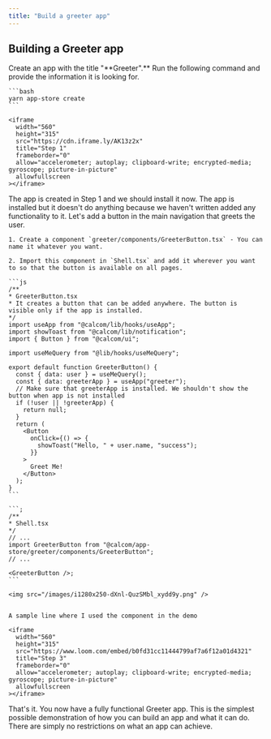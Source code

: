 ```yaml
---
title: "Build a greeter app"
---
```


## Building a **Greeter** app

<Steps>
  <Step title="Create an app">
    Create an app with the title "**Greeter".** Run the following command and provide the information it is looking for.

    ```bash
    yarn app-store create
    ```

    <iframe
      width="560"
      height="315"
      src="https://cdn.iframe.ly/AK13z2x"
      title="Step 1"
      frameborder="0"
      allow="accelerometer; autoplay; clipboard-write; encrypted-media; gyroscope; picture-in-picture"
      allowfullscreen
    ></iframe>

  </Step>
  <Step title="Install the app">
    The app is created in Step 1 and we should install it now.
  </Step>
  <Step title="Add the functionality">
    The app is installed but it doesn't do anything because we haven't written added any functionality to it. Let's add a button in the main navigation that greets the user.

    1. Create a component `greeter/components/GreeterButton.tsx` - You can name it whatever you want.

    2. Import this component in `Shell.tsx` and add it wherever you want to so that the button is available on all pages.

    ```js
    /**
    * GreeterButton.tsx
    * It creates a button that can be added anywhere. The button is visible only if the app is installed.
    */
    import useApp from "@calcom/lib/hooks/useApp";
    import showToast from "@calcom/lib/notification";
    import { Button } from "@calcom/ui";

    import useMeQuery from "@lib/hooks/useMeQuery";

    export default function GreeterButton() {
      const { data: user } = useMeQuery();
      const { data: greeterApp } = useApp("greeter");
      // Make sure that greeterApp is installed. We shouldn't show the button when app is not installed
      if (!user || !greeterApp) {
        return null;
      }
      return (
        <Button
          onClick={() => {
            showToast("Hello, " + user.name, "success");
          }}
        >
          Greet Me!
        </Button>
      );
    }
    ```

    ```;
    /**
    * Shell.tsx
    */
    // ...
    import GreeterButton from "@calcom/app-store/greeter/components/GreeterButton";
    // ...

    <GreeterButton />;
    ```

    <img src="/images/i1280x250-dXnl-QuzSMbl_xydd9y.png" />


    A sample line where I used the component in the demo

    <iframe
      width="560"
      height="315"
      src="https://www.loom.com/embed/b0fd31cc11444799af7a6f12a01d4321"
      title="Step 3"
      frameborder="0"
      allow="accelerometer; autoplay; clipboard-write; encrypted-media; gyroscope; picture-in-picture"
      allowfullscreen
    ></iframe>

  </Step>
</Steps>

That's it. You now have a fully functional Greeter app. This is the simplest possible demonstration of how you can build an app and what it can do. There are simply no restrictions on what an app can achieve.
